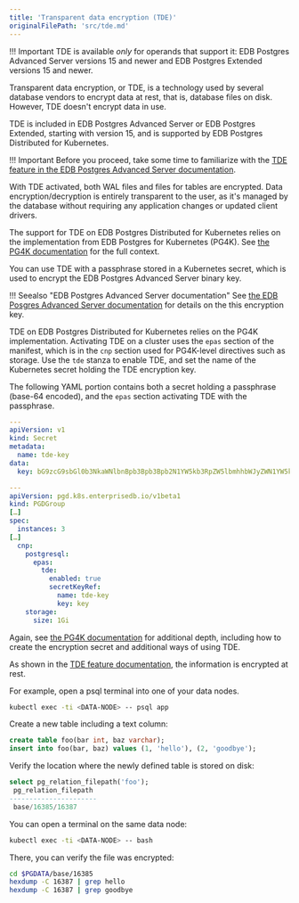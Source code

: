 ```yaml
---
title: 'Transparent data encryption (TDE)'
originalFilePath: 'src/tde.md'
---
```


!!! Important
    TDE is available *only* for operands that support it:
    EDB Postgres Advanced Server versions 15 and newer and EDB Postgres Extended versions 15 and newer.

Transparent data encryption, or TDE, is a technology used by several database
vendors to encrypt data at rest, that is, database files on disk.
However, TDE doesn't encrypt data in use.

TDE is included in EDB Postgres Advanced Server or EDB Postgres
Extended, starting with version 15, and is supported by EDB Postgres
Distributed for Kubernetes.

!!! Important
    Before you proceed, take some time to familiarize with the
    [TDE feature in the EDB Postgres Advanced Server documentation](/tde/latest/).

With TDE activated, both WAL files and files for tables are encrypted.
Data encryption/decryption is entirely transparent to the user, as it's
managed by the database without requiring any application changes or updated
client drivers.

The support for TDE on EDB Postgres Distributed for Kubernetes relies on the
implementation from EDB Postgres for Kubernetes (PG4K). See
[the PG4K documentation](/postgres_for_kubernetes/latest/tde/)
for the full context.

You can use TDE with a passphrase stored in a Kubernetes secret,
which is used to encrypt the EDB Postgres Advanced Server binary key.

!!! Seealso "EDB Postgres Advanced Server documentation"
    See [the EDB Posgres Advanced Server documentation](/tde/latest/secure_key/)
    for details on the this encryption key.

TDE on EDB Postgres Distributed for Kubernetes relies on the PG4K
implementation.
Activating TDE on a cluster uses the `epas` section of the manifest,
which is in the `cnp` section used for PG4K-level directives such as
storage.
Use the `tde` stanza to enable TDE, and set the name of the Kubernetes secret
holding the TDE encryption key.

The following YAML portion contains both a secret holding a passphrase
(base-64 encoded), and the `epas` section activating TDE with the passphrase.

```yaml
---
apiVersion: v1
kind: Secret
metadata:
  name: tde-key
data:
  key: bG9zcG9sbGl0b3NkaWNlbnBpb3Bpb3Bpb2N1YW5kb3RpZW5lbmhhbWJyZWN1YW5kb3RpZW5lbmZyaW8=

---
apiVersion: pgd.k8s.enterprisedb.io/v1beta1
kind: PGDGroup
[…]
spec:
  instances: 3
[…]
  cnp:
    postgresql:
      epas:
        tde:
          enabled: true
          secretKeyRef:
            name: tde-key
            key: key
    storage:
      size: 1Gi
```

Again, see [the PG4K documentation](/postgres_for_kubernetes/latest/tde/)
for additional depth, including how to create the encryption secret and
additional ways of using TDE.

As shown in the [TDE feature documentation](/tde/latest/),
the information is encrypted at rest.

For example, open a psql terminal into one of your data nodes.

```sh
kubectl exec -ti <DATA-NODE> -- psql app
```

Create a new table including a text column:

```sql
create table foo(bar int, baz varchar);
insert into foo(bar, baz) values (1, 'hello'), (2, 'goodbye');
```

Verify the location where the newly defined table is stored on disk:

```sql
select pg_relation_filepath('foo');
 pg_relation_filepath 
----------------------
 base/16385/16387
```

You can open a terminal on the same data node:

```sh
kubectl exec -ti <DATA-NODE> -- bash
```

There, you can verify the file was encrypted:

```sh
cd $PGDATA/base/16385
hexdump -C 16387 | grep hello
hexdump -C 16387 | grep goodbye
```
